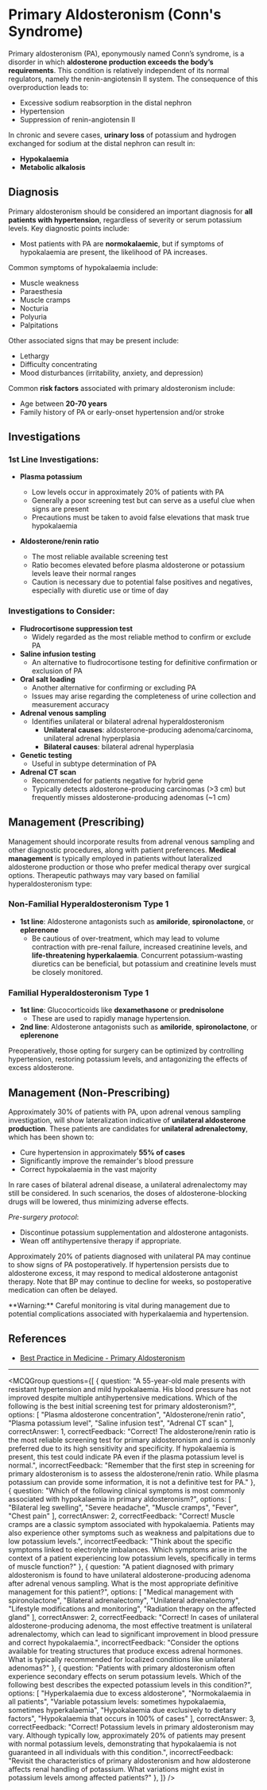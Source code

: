 
# Primary Aldosteronism (Conn's Syndrome)

Primary aldosteronism (PA), eponymously named Conn’s syndrome, is a disorder in which **aldosterone production exceeds the body’s requirements**. This condition is relatively independent of its normal regulators, namely the renin-angiotensin II system. The consequence of this overproduction leads to:

- Excessive sodium reabsorption in the distal nephron
- Hypertension
- Suppression of renin-angiotensin II

In chronic and severe cases, **urinary loss** of potassium and hydrogen exchanged for sodium at the distal nephron can result in:

- **Hypokalaemia**
- **Metabolic alkalosis**

## Diagnosis

Primary aldosteronism should be considered an important diagnosis for **all patients with hypertension**, regardless of severity or serum potassium levels. Key diagnostic points include:

- Most patients with PA are **normokalaemic**, but if symptoms of hypokalaemia are present, the likelihood of PA increases.

Common symptoms of hypokalaemia include:

- Muscle weakness
- Paraesthesia
- Muscle cramps
- Nocturia
- Polyuria
- Palpitations

Other associated signs that may be present include:

- Lethargy
- Difficulty concentrating 
- Mood disturbances (irritability, anxiety, and depression)

Common **risk factors** associated with primary aldosteronism include:

- Age between **20-70 years**
- Family history of PA or early-onset hypertension and/or stroke 

## Investigations

### 1st Line Investigations:

- **Plasma potassium**
  - Low levels occur in approximately 20% of patients with PA
  - Generally a poor screening test but can serve as a useful clue when signs are present
  - Precautions must be taken to avoid false elevations that mask true hypokalaemia

- **Aldosterone/renin ratio**
  - The most reliable available screening test
  - Ratio becomes elevated before plasma aldosterone or potassium levels leave their normal ranges
  - Caution is necessary due to potential false positives and negatives, especially with diuretic use or time of day

### Investigations to Consider:

- **Fludrocortisone suppression test**
  - Widely regarded as the most reliable method to confirm or exclude PA
- **Saline infusion testing**
  - An alternative to fludrocortisone testing for definitive confirmation or exclusion of PA
- **Oral salt loading**
  - Another alternative for confirming or excluding PA
  - Issues may arise regarding the completeness of urine collection and measurement accuracy
- **Adrenal venous sampling**
  - Identifies unilateral or bilateral adrenal hyperaldosteronism
    - **Unilateral causes**: aldosterone-producing adenoma/carcinoma, unilateral adrenal hyperplasia
    - **Bilateral causes**: bilateral adrenal hyperplasia 
- **Genetic testing**
  - Useful in subtype determination of PA
- **Adrenal CT scan**
  - Recommended for patients negative for hybrid gene
  - Typically detects aldosterone-producing carcinomas (>3 cm) but frequently misses aldosterone-producing adenomas (~1 cm)

## Management (Prescribing)

Management should incorporate results from adrenal venous sampling and other diagnostic procedures, along with patient preferences. **Medical management** is typically employed in patients without lateralized aldosterone production or those who prefer medical therapy over surgical options. Therapeutic pathways may vary based on familial hyperaldosteronism type:

### Non-Familial Hyperaldosteronism Type 1

- **1st line**: Aldosterone antagonists such as **amiloride**, **spironolactone**, or **eplerenone**
  - Be cautious of over-treatment, which may lead to volume contraction with pre-renal failure, increased creatinine levels, and **life-threatening hyperkalaemia**. Concurrent potassium-wasting diuretics can be beneficial, but potassium and creatinine levels must be closely monitored.

### Familial Hyperaldosteronism Type 1

- **1st line**: Glucocorticoids like **dexamethasone** or **prednisolone** 
  - These are used to rapidly manage hypertension.
- **2nd line**: Aldosterone antagonists such as **amiloride**, **spironolactone**, or **eplerenone**

Preoperatively, those opting for surgery can be optimized by controlling hypertension, restoring potassium levels, and antagonizing the effects of excess aldosterone.

## Management (Non-Prescribing)

Approximately 30% of patients with PA, upon adrenal venous sampling investigation, will show lateralization indicative of **unilateral aldosterone production**. These patients are candidates for **unilateral adrenalectomy**, which has been shown to:

- Cure hypertension in approximately **55% of cases**
- Significantly improve the remainder's blood pressure
- Correct hypokalaemia in the vast majority

In rare cases of bilateral adrenal disease, a unilateral adrenalectomy may still be considered. In such scenarios, the doses of aldosterone-blocking drugs will be lowered, thus minimizing adverse effects.

_Pre-surgery protocol_:

- Discontinue potassium supplementation and aldosterone antagonists.
- Wean off antihypertensive therapy if appropriate.

Approximately 20% of patients diagnosed with unilateral PA may continue to show signs of PA postoperatively. If hypertension persists due to aldosterone excess, it may respond to medical aldosterone antagonist therapy. Note that BP may continue to decline for weeks, so postoperative medication can often be delayed.

<Callout emoji="⚠️">
**Warning:** Careful monitoring is vital during management due to potential complications associated with hyperkalaemia and hypertension.
</Callout>

## References

- [Best Practice in Medicine - Primary Aldosteronism](https://bestpractice.bmj.com/topics/en-gb/253)

---

<MCQGroup questions={[
  {
    question: "A 55-year-old male presents with resistant hypertension and mild hypokalaemia. His blood pressure has not improved despite multiple antihypertensive medications. Which of the following is the best initial screening test for primary aldosteronism?",
    options: [
      "Plasma aldosterone concentration",
      "Aldosterone/renin ratio",
      "Plasma potassium level",
      "Saline infusion test",
      "Adrenal CT scan"
    ],
    correctAnswer: 1,
    correctFeedback: "Correct! The aldosterone/renin ratio is the most reliable screening test for primary aldosteronism and is commonly preferred due to its high sensitivity and specificity. If hypokalaemia is present, this test could indicate PA even if the plasma potassium level is normal.",
    incorrectFeedback: "Remember that the first step in screening for primary aldosteronism is to assess the aldosterone/renin ratio. While plasma potassium can provide some information, it is not a definitive test for PA."
  },
  {
    question: "Which of the following clinical symptoms is most commonly associated with hypokalaemia in primary aldosteronism?",
    options: [
      "Bilateral leg swelling",
      "Severe headache",
      "Muscle cramps",
      "Fever",
      "Chest pain"
    ],
    correctAnswer: 2,
    correctFeedback: "Correct! Muscle cramps are a classic symptom associated with hypokalaemia. Patients may also experience other symptoms such as weakness and palpitations due to low potassium levels.",
    incorrectFeedback: "Think about the specific symptoms linked to electrolyte imbalances. Which symptoms arise in the context of a patient experiencing low potassium levels, specifically in terms of muscle function?"
  },
  {
    question: "A patient diagnosed with primary aldosteronism is found to have unilateral aldosterone-producing adenoma after adrenal venous sampling. What is the most appropriate definitive management for this patient?",
    options: [
      "Medical management with spironolactone",
      "Bilateral adrenalectomy",
      "Unilateral adrenalectomy",
      "Lifestyle modifications and monitoring",
      "Radiation therapy on the affected gland"
    ],
    correctAnswer: 2,
    correctFeedback: "Correct! In cases of unilateral aldosterone-producing adenoma, the most effective treatment is unilateral adrenalectomy, which can lead to significant improvement in blood pressure and correct hypokalaemia.",
    incorrectFeedback: "Consider the options available for treating structures that produce excess adrenal hormones. What is typically recommended for localized conditions like unilateral adenomas?"
  },
  {
    question: "Patients with primary aldosteronism often experience secondary effects on serum potassium levels. Which of the following best describes the expected potassium levels in this condition?",
    options: [
      "Hyperkalaemia due to excess aldosterone",
      "Normokalaemia in all patients",
      "Variable potassium levels: sometimes hypokalaemia, sometimes hyperkalaemia",
      "Hypokalaemia due exclusively to dietary factors",
      "Hypokalaemia that occurs in 100% of cases"
    ],
    correctAnswer: 3,
    correctFeedback: "Correct! Potassium levels in primary aldosteronism may vary. Although typically low, approximately 20% of patients may present with normal potassium levels, demonstrating that hypokalaemia is not guaranteed in all individuals with this condition.",
    incorrectFeedback: "Revisit the characteristics of primary aldosteronism and how aldosterone affects renal handling of potassium. What variations might exist in potassium levels among affected patients?"
  },
]} />